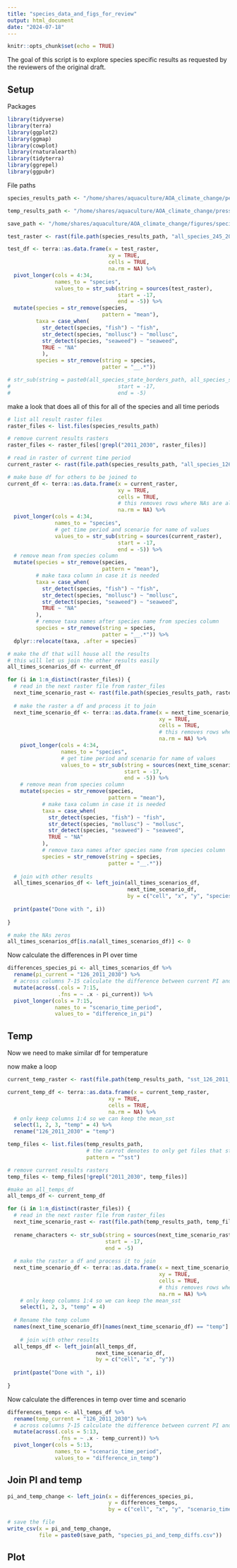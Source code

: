 ```yaml
---
title: "species_data_and_figs_for_review"
output: html_document
date: "2024-07-18"
---
```


```r
knitr::opts_chunk$set(echo = TRUE)
```

The goal of this script is to explore species specific results as requested by the reviewers of the original draft.

## Setup

Packages
```r
library(tidyverse)
library(terra)
library(ggplot2)
library(ggmap)
library(cowplot)
library(rnaturalearth)
library(tidyterra)
library(ggrepel)
library(ggpubr)
```

File paths
```r
species_results_path <- "/home/shares/aquaculture/AOA_climate_change/performance_calcs/all_species_index/"

temp_results_path <- "/home/shares/aquaculture/AOA_climate_change/pressure_prep/sst/"

save_path <- "/home/shares/aquaculture/AOA_climate_change/figures/species_plots_for_review/"

```

```r
test_raster <- rast(file.path(species_results_path, "all_species_245_2011_2030.tif"))

test_df <- terra::as.data.frame(x = test_raster,
                                xy = TRUE,
                                cells = TRUE,
                                na.rm = NA) %>% 
  pivot_longer(cols = 4:34,
               names_to = "species",
               values_to = str_sub(string = sources(test_raster), 
                                   start = -17,
                                   end = -5)) %>%
  mutate(species = str_remove(species,
                              pattern = "mean"),
         taxa = case_when(
           str_detect(species, "fish") ~ "fish",
           str_detect(species, "mollusc") ~ "mollusc",
           str_detect(species, "seaweed") ~ "seaweed",
           TRUE ~ "NA"
           ),
         species = str_remove(string = species,
                              patter = "__.*"))

# str_sub(string = paste0(all_species_state_borders_path, all_species_state_borders_list[j]), 
#                                  start = -17, 
#                                  end = -5)
```

make a look that does all of this for all of the species and all time periods
```r
# list all result raster files
raster_files <- list.files(species_results_path)

# remove current results rasters
raster_files <- raster_files[!grepl("2011_2030", raster_files)]

# read in raster of current time period
current_raster <- rast(file.path(species_results_path, "all_species_126_2011_2030.tif"))

# make base df for others to be joined to
current_df <- terra::as.data.frame(x = current_raster,
                                   xy = TRUE,
                                   cells = TRUE,
                                   # this removes rows where NAs are always present (out of stud area)
                                   na.rm = NA) %>% 
  pivot_longer(cols = 4:34,
               names_to = "species",
               # get time period and scenario for name of values
               values_to = str_sub(string = sources(current_raster), 
                                   start = -17,
                                   end = -5)) %>%
  # remove mean from species column
  mutate(species = str_remove(species,
                              pattern = "mean"),
         # make taxa column in case it is needed
         taxa = case_when(
           str_detect(species, "fish") ~ "fish",
           str_detect(species, "mollusc") ~ "mollusc",
           str_detect(species, "seaweed") ~ "seaweed",
           TRUE ~ "NA"
         ),
         # remove taxa names after species name from species column
         species = str_remove(string = species,
                              patter = "__.*")) %>% 
  dplyr::relocate(taxa, .after = species)

# make the df that will house all the results
# this will let us join the other results easily
all_times_scenarios_df <- current_df

for (i in 1:n_distinct(raster_files)) {
  # read in the next raster file from raster_files
  next_time_scenario_rast <- rast(file.path(species_results_path, raster_files[i]))
  
  # make the raster a df and process it to join
  next_time_scenario_df <- terra::as.data.frame(x = next_time_scenario_rast,
                                                xy = TRUE,
                                                cells = TRUE,
                                                # this removes rows where NAs are always present (out of stud area)
                                                na.rm = NA) %>% 
    pivot_longer(cols = 4:34,
                 names_to = "species",
                 # get time period and scenario for name of values
                 values_to = str_sub(string = sources(next_time_scenario_rast), 
                                     start = -17,
                                     end = -5)) %>%
    # remove mean from species column
    mutate(species = str_remove(species,
                                pattern = "mean"),
           # make taxa column in case it is needed
           taxa = case_when(
             str_detect(species, "fish") ~ "fish",
             str_detect(species, "mollusc") ~ "mollusc",
             str_detect(species, "seaweed") ~ "seaweed",
             TRUE ~ "NA"
           ),
           # remove taxa names after species name from species column
           species = str_remove(string = species,
                                patter = "__.*"))
  
  # join with other results
  all_times_scenarios_df <- left_join(all_times_scenarios_df,
                                      next_time_scenario_df,
                                      by = c("cell", "x", "y", "species", "taxa"))
  
  print(paste("Done with ", i))
  
}

# make the NAs zeros
all_times_scenarios_df[is.na(all_times_scenarios_df)] <- 0
```

Now calculate the differences in PI over time
```r
differences_species_pi <- all_times_scenarios_df %>% 
  rename(pi_current = "126_2011_2030") %>% 
  # across columns 7-15 calculate the difference between current PI and each scenario
  mutate(across(.cols = 7:15,
                .fns = ~ .x - pi_current)) %>% 
  pivot_longer(cols = 7:15,
               names_to = "scenario_time_period",
               values_to = "difference_in_pi")
```


## Temp
Now we need to make similar df for temperature

now make a loop
```r
current_temp_raster <- rast(file.path(temp_results_path, "sst_126_2011_2030.tif"))

current_temp_df <- terra::as.data.frame(x = current_temp_raster,
                                xy = TRUE,
                                cells = TRUE,
                                na.rm = NA) %>% 
  # only keep columns 1:4 so we can keep the mean_sst
  select(1, 2, 3, "temp" = 4) %>% 
  rename("126_2011_2030" = "temp")

temp_files <- list.files(temp_results_path,
                         # the carrot denotes to only get files that start with sst
                         pattern = "^sst")

# remove current results rasters
temp_files <- temp_files[!grepl("2011_2030", temp_files)]

#make an all_temps_df
all_temps_df <- current_temp_df

for (i in 1:n_distinct(raster_files)) {
  # read in the next raster file from raster_files
  next_time_scenario_rast <- rast(file.path(temp_results_path, temp_files[i]))
  
  rename_characters <- str_sub(string = sources(next_time_scenario_rast), 
                               start = -17,
                               end = -5)
  
  # make the raster a df and process it to join
  next_time_scenario_df <- terra::as.data.frame(x = next_time_scenario_rast,
                                                xy = TRUE,
                                                cells = TRUE,
                                                # this removes rows where NAs are always present (out of stud area)
                                                na.rm = NA) %>%
    # only keep columns 1:4 so we can keep the mean_sst
    select(1, 2, 3, "temp" = 4)  
  
  # Rename the temp column
  names(next_time_scenario_df)[names(next_time_scenario_df) == "temp"] <- rename_characters
  
    # join with other results
  all_temps_df <- left_join(all_temps_df,
                            next_time_scenario_df,
                            by = c("cell", "x", "y"))
  
  print(paste("Done with ", i))
  
}

```

Now calculate the differences in temp over time and scenario
```r
differences_temps <- all_temps_df %>% 
  rename(temp_current = "126_2011_2030") %>% 
  # across columns 7-15 calculate the difference between current PI and each scenario
  mutate(across(.cols = 5:13,
                .fns = ~ .x - temp_current)) %>% 
  pivot_longer(cols = 5:13,
               names_to = "scenario_time_period",
               values_to = "difference_in_temp")
```

## Join PI and temp
```r
pi_and_temp_change <- left_join(x = differences_species_pi,
                                y = differences_temps,
                                by = c("cell", "x", "y", "scenario_time_period"))

# save the file
write_csv(x = pi_and_temp_change,
          file = paste0(save_path, "species_pi_and_temp_diffs.csv"))
```

## Plot
